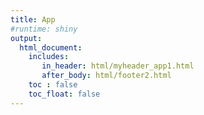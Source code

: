 ```yaml
---
title: App
#runtime: shiny 
output:
  html_document:
    includes:
       in_header: html/myheader_app1.html
       after_body: html/footer2.html
    toc : false
    toc_float: false
---
```

 
<!-- <style> div.main-container { max-width: 1600px; } body {background-color:#FFFFFF;} </style> -->
<!-- <iframe src="https://sendis.shinyapps.io/app04/" style="border:none;" height="1500" width="100%" style="background-color: #FFFFFF;" />  -->
 